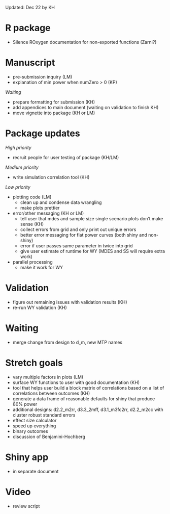 
Updated: Dec 22 by KH

# R package

- Silence ROxygen documentation for non-exported functions (Zarni?)

# Manuscript

- pre-submission inquiry (LM) 
- explanation of min power when numZero > 0 (KP)

*Waiting*

- prepare formatting for submission (KH)
- add appendices to main document (waiting on validation to finish KH)
- move vignette into package (KH or LM)

# Package updates

*High priority*

- recruit people for user testing of package (KH/LM)

*Medium priority*

- write simulation correlation tool (KH)

*Low priority*

- plotting code (LM)
  - clean up and condense data wrangling
  - make plots prettier
- error/other messaging (KH or LM)
  - tell user that mdes and sample size single scenario plots don't make sense (KH)
  - collect errors from grid and only print out unique errors
  - better error messaging for flat power curves (both shiny and non-shiny)
  - error if user passes same parameter in twice into grid
  - give user estimate of runtime for WY (MDES and SS will require extra work)
- parallel processing
  - make it work for WY

# Validation

- figure out remaining issues with validation results (KH)
- re-run WY validation (KH)
  
# Waiting

- merge change from design to d_m, new MTP names

# Stretch goals

- vary multiple factors in plots (LM)
- surface WY functions to user with good documentation (KH)
- tool that helps user build a block matrix of correlations based on a list of correlations between outcomes (KH)
- generate a data frame of reasonable defaults for shiny that produce 80% power
- additional designs: d2.2_m2rr, d3.3_2mff, d3.1_m3fc2rr, d2.2_m2cc with cluster robust standard errors
- effect size calculator
- speed up everything
- binary outcomes
- discussion of Benjamini-Hochberg

# Shiny app
- in separate document

# Video
- review script

